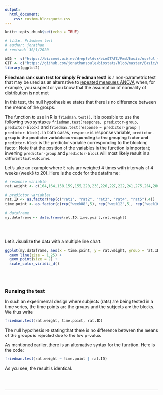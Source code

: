 ```yaml
---
output:
  html_document:
    css: custom-blockquote.css
---
```


```r
knitr::opts_chunk$set(echo = TRUE)

# title: Friedman test
# author: jonathan
# revised: 30/1/2020 

WEB <- c("https://bioceed.uib.no/dropfolder/bioSTATS/Rmd/Basic/useful-tests/friedman.html")
GIT <- c("https://github.com/jonathansoule/biostats/blob/master/Basic/useful-tests/friedman.Rmd")
library(ggplot2)
```

**Friedman rank sum test (or simply Friedman test)** is a non-parametric test that may be used as an alternative to [repeated measures ANOVA](https://biostats.w.uib.no/repeated-measures-anova/){target="_blank"} when, for example, you suspect or you know that the assumption of normality of distribution is not met. 

In this test, the null hypothesis `H0` states that there is no difference between the means of the groups.

The function to use in R is `friedman.test()`. It is possible to use the following two syntaxes `friedman.test(response, predictor-group, predictor-block)` and `friedman.test(response ~ predictor-group | predictor-block)`. In both cases, `response` is response variable, `predictor-group` is the predictor variable corresponding to the grouping factor and `predictor-block` is the predictor variable corresponding to the blocking factor. Note that the position of the variables in the function is important; inverting `predictor-group` and `predictor-block` will most likely result in a different test outcome.  

Let's take an example where 5 rats are weighed 4 times with intervals of 4 weeks (week8 to 20). Here is the code for the dataframe:

```r
# response variable
rat.weight <- c(164,164,158,159,155,220,230,226,227,222,261,275,264,280,272,306,326,320,330,312)

# predictor variables
rat.ID <- as.factor(rep(c("rat1", "rat2", "rat3", "rat4", "rat5"),4))
time.point <- as.factor(c(rep("week08",5), rep("week12",5), rep("week16",5), rep("week20",5)))

# dataframe
my.dataframe <- data.frame(rat.ID,time.point,rat.weight)
```
<br/><br/>

Let's visualize the data with a multiple line chart:
```r
ggplot(my.dataframe, aes(x = time.point, y = rat.weight, group = rat.ID, color = rat.ID)) +
  geom_line(size = 1.25) +
  geom_point(size = 2) +
  scale_color_viridis_d()
```
<br/><br/>

### Running the test

In such an experimental design where subjects (rats) are being tested in a time series, the time points are the groups and the subjects are the blocks. We thus write:
```r
friedman.test(rat.weight, time.point, rat.ID)
```

The null hypothesis `H0` stating that there is no difference between the means of the groups is rejected due to the low p-value.

As mentioned earlier, there is an alternative syntax for the function. Here is the code:
```r
friedman.test(rat.weight ~ time.point | rat.ID)
```
As you see, the result is identical.



<br/><br/>

***
<!-- UNCOMMENT TO ACTIVATE
Get the Rmarkdown file corresponding to this page on [GitHub](`r GIT`){target="_blank"}.
-->
